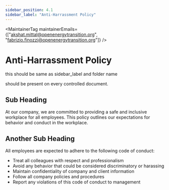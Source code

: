 ```yaml
---
sidebar_position: 4.1
sidebar_label: "Anti-Harrassment Policy"
---
```



<MaintainerTag maintainerEmails={["akshat.mittal@openenergytransition.org", "fabrizio.finozzi@openenergytransition.org"]} />

# Anti-Harrassment Policy
this should be same as sidebar_label and folder name

<ControlledDocBanner />

should be present on every controlled document.

## Sub Heading

At our company, we are committed to providing a safe and inclusive workplace for all employees. This policy outlines our expectations for behavior and conduct in the workplace.

## Another Sub Heading

All employees are expected to adhere to the following code of conduct:

- Treat all colleagues with respect and professionalism
- Avoid any behavior that could be considered discriminatory or harassing
- Maintain confidentiality of company and client information
- Follow all company policies and procedures
- Report any violations of this code of conduct to management
